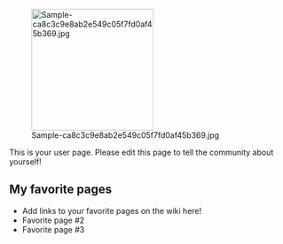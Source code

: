 [[File:Sample-ca8c3c9e8ab2e549c05f7fd0af45b369.jpg|thumb|220px|right]]

This is your user page. Please edit this page to tell the community about yourself!

==My favorite pages==

* Add links to your favorite pages on the wiki here!
* Favorite page #2
* Favorite page #3